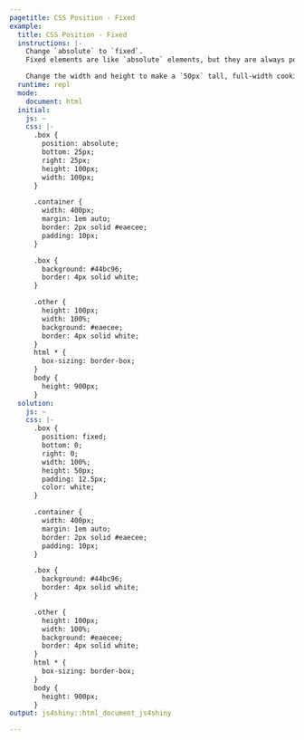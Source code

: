```yaml
---
pagetitle: CSS Position - Fixed
example:
  title: CSS Position - Fixed
  instructions: |-
    Change `absolute` to `fixed`.
    Fixed elements are like `absolute` elements, but they are always positioned relative to the browser window.

    Change the width and height to make a `50px` tall, full-width cookie banner that is always at the bottom of the screen.
  runtime: repl
  mode:
    document: html
  initial:
    js: ~
    css: |-
      .box {
        position: absolute;
        bottom: 25px;
        right: 25px;
        height: 100px;
        width: 100px;
      }

      .container {
        width: 400px;
        margin: 1em auto;
        border: 2px solid #eaecee;
        padding: 10px;
      }

      .box {
        background: #44bc96;
        border: 4px solid white;
      }

      .other {
        height: 100px;
        width: 100%;
        background: #eaecee;
        border: 4px solid white;
      }
      html * {
        box-sizing: border-box;
      }
      body {
        height: 900px;
      }
  solution:
    js: ~
    css: |-
      .box {
        position: fixed;
        bottom: 0;
        right: 0;
        width: 100%;
        height: 50px;
        padding: 12.5px;
        color: white;
      }

      .container {
        width: 400px;
        margin: 1em auto;
        border: 2px solid #eaecee;
        padding: 10px;
      }

      .box {
        background: #44bc96;
        border: 4px solid white;
      }

      .other {
        height: 100px;
        width: 100%;
        background: #eaecee;
        border: 4px solid white;
      }
      html * {
        box-sizing: border-box;
      }
      body {
        height: 900px;
      }
output: js4shiny::html_document_js4shiny

---
```

<div><!--for pandoc-->
<div class="container">
  <div class="box"></div>
  <div class="other"></div>
  <div class="other"></div>
</div>
</div><!--for pandoc-->
